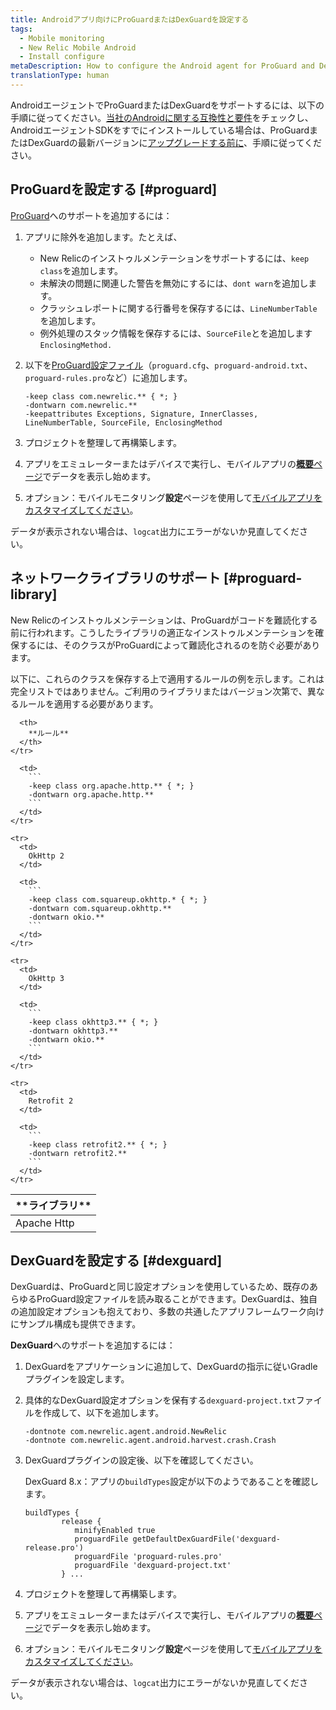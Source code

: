 ```yaml
---
title: Androidアプリ向けにProGuardまたはDexGuardを設定する
tags:
  - Mobile monitoring
  - New Relic Mobile Android
  - Install configure
metaDescription: How to configure the Android agent for ProGuard and DexGuard
translationType: human
---
```


AndroidエージェントでProGuardまたはDexGuardをサポートするには、以下の手順に従ってください。[当社のAndroidに関する互換性と要件](/docs/mobile-monitoring/new-relic-mobile-android/get-started/new-relic-android-compatibility-requirements)をチェックし、AndroidエージェントSDKをすでにインストールしている場合は、ProGuardまたはDexGuardの最新バージョンに[アップグレードする前に](/docs/mobile-apps/android-1-upgrade)、手順に従ってください。

## ProGuardを設定する [#proguard]

[ProGuard](http://proguard.sourceforge.net/manual/usage.html)へのサポートを追加するには：

1. アプリに除外を追加します。たとえば、

   * New Relicのインストゥルメンテーションをサポートするには、`keep class`を追加します。
   * 未解決の問題に関連した警告を無効にするには、`dont warn`を追加します。
   * クラッシュレポートに関する行番号を保存するには、`LineNumberTable`を追加します。
   * 例外処理のスタック情報を保存するには、`SourceFile`とを追加します `EnclosingMethod.`

2. 以下を[ProGuard設定ファイル](#proguard-library)（`proguard.cfg`、`proguard-android.txt`、`proguard-rules.pro`など）に追加します。

   ```
   -keep class com.newrelic.** { *; }
   -dontwarn com.newrelic.**
   -keepattributes Exceptions, Signature, InnerClasses, LineNumberTable, SourceFile, EnclosingMethod
   ```

3. プロジェクトを整理して再構築します。

4. アプリをエミュレーターまたはデバイスで実行し、モバイルアプリの[**概要**ページ](/docs/mobile-apps/mobile-apps-dashboard)でデータを表示し始めます。

5. オプション：モバイルモニタリング**設定**ページを使用して[モバイルアプリをカスタマイズしてください](/docs/mobile-apps/customizing-your-mobile-app-settings)。

データが表示されない場合は、`logcat`出力にエラーがないか見直してください。

<InstallFeedback/>

## ネットワークライブラリのサポート [#proguard-library]

New Relicのインストゥルメンテーションは、ProGuardがコードを難読化する前に行われます。こうしたライブラリの適正なインストゥルメンテーションを確保するには、そのクラスがProGuardによって難読化されるのを防ぐ必要があります。

以下に、これらのクラスを保存する上で適用するルールの例を示します。これは完全リストではありません。ご利用のライブラリまたはバージョン次第で、異なるルールを適用する必要があります。

<table>
  <thead>
    <tr>
      <th style={{ width: "200px" }}>
        **ライブラリ**
      </th>

      <th>
        **ルール**
      </th>
    </tr>
  </thead>

  <tbody>
    <tr>
      <td>
        Apache Http
      </td>

      <td>
        ```
        -keep class org.apache.http.** { *; }
        -dontwarn org.apache.http.**
        ```
      </td>
    </tr>

    <tr>
      <td>
        OkHttp 2
      </td>

      <td>
        ```
        -keep class com.squareup.okhttp.* { *; }
        -dontwarn com.squareup.okhttp.**
        -dontwarn okio.**
        ```
      </td>
    </tr>

    <tr>
      <td>
        OkHttp 3
      </td>

      <td>
        ```
        -keep class okhttp3.** { *; }
        -dontwarn okhttp3.**
        -dontwarn okio.**
        ```
      </td>
    </tr>

    <tr>
      <td>
        Retrofit 2
      </td>

      <td>
        ```
        -keep class retrofit2.** { *; }
        -dontwarn retrofit2.**
        ```
      </td>
    </tr>
  </tbody>
</table>

## DexGuardを設定する [#dexguard]

DexGuardは、ProGuardと同じ設定オプションを使用しているため、既存のあらゆるProGuard設定ファイルを読み取ることができます。DexGuardは、独自の追加設定オプションも抱えており、多数の共通したアプリフレームワーク向けにサンプル構成も提供できます。

**DexGuard**へのサポートを追加するには：

1. DexGuardをアプリケーションに追加して、DexGuardの指示に従いGradleプラグインを設定します。

2. 具体的なDexGuard設定オプションを保有する`dexguard-project.txt`ファイルを作成して、以下を追加します。

   ```
   -dontnote com.newrelic.agent.android.NewRelic
   -dontnote com.newrelic.agent.android.harvest.crash.Crash
   ```

3. DexGuardプラグインの設定後、以下を確認してください。

   DexGuard 8.x：アプリの`buildTypes`設定が以下のようであることを確認します。

   ```
   buildTypes {
           release {
              minifyEnabled true
              proguardFile getDefaultDexGuardFile('dexguard-release.pro')
              proguardFile 'proguard-rules.pro'
              proguardFile 'dexguard-project.txt'
           } ...
   ```

4. プロジェクトを整理して再構築します。

5. アプリをエミュレーターまたはデバイスで実行し、モバイルアプリの[**概要**ページ](/docs/mobile-apps/mobile-apps-dashboard)でデータを表示し始めます。

6. オプション：モバイルモニタリング**設定**ページを使用して[モバイルアプリをカスタマイズしてください](/docs/mobile-apps/customizing-your-mobile-app-settings)。

データが表示されない場合は、`logcat`出力にエラーがないか見直してください。